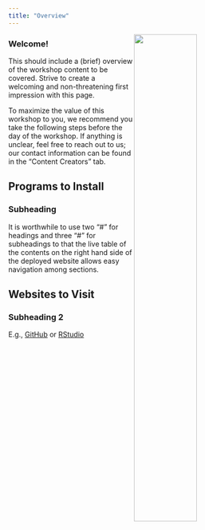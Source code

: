```yaml
---
title: "Overview"
---
```


<img src = "images/nceas_logo_wide.png" align = "right" width = "50%" />

### Welcome!

This should include a (brief) overview of the workshop content to be covered. Strive to create a welcoming and non-threatening first impression with this page.

To maximize the value of this workshop to you, we recommend you take the following steps before the day of the workshop. If anything is unclear, feel free to reach out to us; our contact information can be found in the "Content Creators" tab.

## Programs to Install

### Subheading

It is worthwhile to use two "#" for headings and three "#" for subheadings to that the live table of the contents on the right hand side of the deployed website allows easy navigation among sections.

## Websites to Visit

### Subheading 2

E.g., [GitHub](https://github.com/) or [RStudio](https://www.rstudio.com/products/rstudio/download/)
